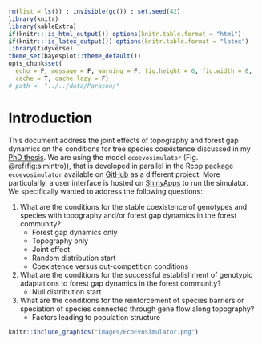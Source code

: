 ```r
rm(list = ls()) ; invisible(gc()) ; set.seed(42)
library(knitr)
library(kableExtra)
if(knitr:::is_html_output()) options(knitr.table.format = "html") 
if(knitr:::is_latex_output()) options(knitr.table.format = "latex") 
library(tidyverse)
theme_set(bayesplot::theme_default())
opts_chunk$set(
  echo = F, message = F, warning = F, fig.height = 6, fig.width = 8,
  cache = T, cache.lazy = F)
# path <- "../../data/Paracou/"
```

# Introduction {-}

This document address the joint effects of topography and forest gap dynamics on the conditions for tree species coexistence discussed in my [PhD thesis](https://phdthesissylvainschmitt.netlify.app/thesis.pdf).
We are using the model `ecoevosimulator` (Fig. \@ref(fig:simintro)), 
that is developed in parallel in the Rcpp package `ecoevosimulator` 
available on [GitHub](https://github.com/sylvainschmitt/ecoevosimulator) as a different project. 
More particularly, a user interface is hosted on [ShinyApps](https://sylvainschmitt.shinyapps.io/ecoevosimulator/) to run the simulator.
We specifically wanted to address the following questions:

1. What are the conditions for the stable coexistence of genotypes and species with topography and/or forest gap dynamics in the forest community?
    * Forest gap dynamics only
    * Topography only
    * Joint effect
    * Random distribution start
    * Coexistence versus out-competition conditions
1. What are the conditions for the successful establishment of genotypic adaptations to forest gap dynamics in the forest community?
    * Null distribution start
1. What are the conditions for the reinforcement of species barriers or speciation of species connected through gene flow along topography?
    * Factors leading to population structure 

```r
knitr::include_graphics("images/EcoEvoSimulator.png")
```


